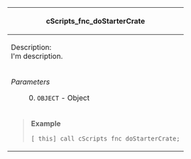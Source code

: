 {| style="width: 100%;"
! scope="row" colspan="2"| cScripts_fnc_doStarterCrate
|-
| scope="row" colspan="2"| Description:&nbsp;&nbsp;&nbsp;&nbsp;&nbsp;&nbsp;&nbsp;&nbsp;&nbsp;&nbsp;&nbsp;&nbsp;&nbsp;<br>
I'm description.
|-
|''Parameters''
: 0. <code>OBJECT</code> - Object
|''Returns''
* <code>BOOLEAN</code>
|-
| scope="row" colspan="2"| <blockquote>'''Example'''
<pre>
[_this] call cScripts_fnc_doStarterCrate;
</pre></blockquote>
|}
